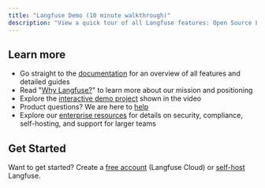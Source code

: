 ```yaml
---
title: "Langfuse Demo (10 minute walkthrough)"
description: "View a quick tour of all Langfuse features: Open Source LLM Observability, Evaluation, Prompt Management, and more."
---
```



<HomeSection>
<WatchDemoPage />

## Learn more

- Go straight to the [documentation](/docs) for an overview of all features and detailed guides
- Read "[Why Langfuse?](/why)" to learn more about our mission and positioning
- Explore the [interactive demo project](/demo) shown in the video
- Product questions? We are here to [help](/support)
- Explore our [enterprise resources](/enterprise) for details on security, compliance, self-hosting, and support for larger teams

## Get Started

Want to get started? Create a [free account](https://cloud.langfuse.com) (Langfuse Cloud) or [self-host](/self-hosting) Langfuse.

</HomeSection>
